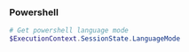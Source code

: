 ### Powershell
```powershell copy filename="Powershell" {2}
# Get powershell language mode
$ExecutionContext.SessionState.LanguageMode
```
